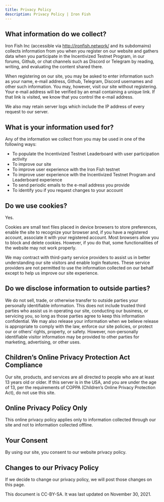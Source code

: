 ```yaml
---
title: Privacy Policy
description: Privacy Policy | Iron Fish
---
```


## What information do we collect?

Iron Fish Inc (accessible via http://ironfish.network/ and its subdomains) collects information from you when you register on our website and gathers data when you participate in the Incentivized Testnet Program, in our forums, Github, or chat channels such as Discord or Telegram by reading, writing, and evaluating the content shared there.

When registering on our site, you may be asked to enter information such as your name, e-mail address, Github, Telegram, Discord usernames and other such information. You may, however, visit our site without registering. Your e-mail address will be verified by an email containing a unique link. If that link is visited, we know that you control the e-mail address.

We also may retain server logs which include the IP address of every request to our server.

## What is your information used for?

Any of the information we collect from you may be used in one of the following ways:

- To populate the Incentivized Testnet Leaderboard with user participation activity
- To improve our site
- To improve user experience with the Iron Fish testnet
- To improve user experience with the Incentivized Testnet Program and Leaderboard experience
- To send periodic emails to the e-mail address you provide
- To identify you if you request changes to your account

## Do we use cookies?

Yes.

Cookies are small text files placed in device browsers to store preferences, enable the site to recognize your browser and, if you have a registered account, associate it with your registered account. Most browsers allow you to block and delete cookies. However, if you do that, some functionalities of the website may not work properly.

We may contract with third-party service providers to assist us in better understanding our site visitors and enable login features. These service providers are not permitted to use the information collected on our behalf except to help us improve our site experience.

## Do we disclose information to outside parties?

We do not sell, trade, or otherwise transfer to outside parties your personally identifiable information. This does not include trusted third parties who assist us in operating our site, conducting our business, or servicing you, so long as those parties agree to keep this information confidential. We may also release your information when we believe release is appropriate to comply with the law, enforce our site policies, or protect our or others’ rights, property, or safety. However, non-personally identifiable visitor information may be provided to other parties for marketing, advertising, or other uses.

## Children’s Online Privacy Protection Act Compliance

Our site, products, and services are all directed to people who are at least 13 years old or older. If this server is in the USA, and you are under the age of 13, per the requirements of COPPA (Children’s Online Privacy Protection Act), do not use this site.

## Online Privacy Policy Only

This online privacy policy applies only to information collected through our site and not to information collected offline.

## Your Consent

By using our site, you consent to our website privacy policy.

## Changes to our Privacy Policy

If we decide to change our privacy policy, we will post those changes on this page.

This document is CC-BY-SA. It was last updated on November 30, 2021.
